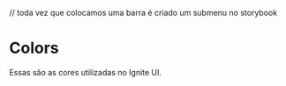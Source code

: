 // toda vez que colocamos uma barra é criado um submenu no storybook

<Meta title="Tokens/Colors" />

# Colors

Essas são as cores utilizadas no Ignite UI.

<ColorsGrid />